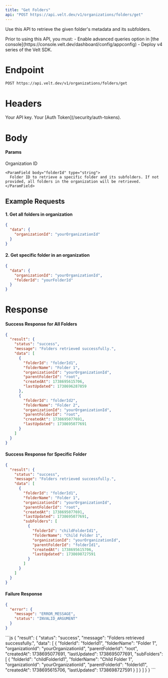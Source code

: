 ```yaml
---
title: "Get Folders"
api: "POST https://api.velt.dev/v1/organizations/folders/get"
---
```


Use this API to retrieve the given folder's metadata and its subfolders.

<Warning>
Prior to using this API, you must:
- Enable advanced queries option in [the console](https://console.velt.dev/dashboard/config/appconfig)
- Deploy v4 series of the Velt SDK.
</Warning>

# Endpoint

`POST https://api.velt.dev/v1/organizations/folders/get`

# Headers

<ParamField header="x-velt-api-key" type="string" required>
  Your API key.
</ParamField>

<ParamField header="x-velt-auth-token" type="string" required>
  Your [Auth Token](/security/auth-tokens).
</ParamField>

# Body

#### Params

<ParamField body="data" type="object" required>
  <Expandable title="properties">
    <ParamField body="organizationId" type="string" required>
      Organization ID
    </ParamField>

    <ParamField body="folderId" type="string">
      Folder ID to retrieve a specific folder and its subfolders. If not provided, all folders in the organization will be retrieved.
    </ParamField>
  </Expandable>
</ParamField>

## **Example Requests**

#### 1. Get all folders in organization

```JSON
{
  "data": {
    "organizationId": "yourOrganizationId"
  }
}
```

#### 2. Get specific folder in an organization

```JSON
{
  "data": {
    "organizationId": "yourOrganizationId",
    "folderId": "yourFolderId"
  }
}
```

# Response

#### Success Response for All Folders

```JSON
{
  "result": {
    "status": "success",
    "message": "Folders retrieved successfully.",
    "data": [
      {
        "folderId": "folderId1",
        "folderName": "Folder 1",
        "organizationId": "yourOrganizationId",
        "parentFolderId": "root",
        "createdAt": 1738695615706,
        "lastUpdated": 1738696287859
      },
      {
        "folderId": "folderId2",
        "folderName": "Folder 2",
        "organizationId": "yourOrganizationId",
        "parentFolderId": "root",
        "createdAt": 1738695077691,
        "lastUpdated": 1738695077691
      }
    ]
  }
}
```

#### Success Response for Specific Folder

```JSON
{
  "result": {
    "status": "success",
    "message": "Folders retrieved successfully.",
    "data": [
      {
        "folderId": "folderId1",
        "folderName": "Folder 1",
        "organizationId": "yourOrganizationId",
        "parentFolderId": "root",
        "createdAt": 1738695077691,
        "lastUpdated": 1738695077691,
        "subFolders": [
          {
            "folderId": "childFolderId1",
            "folderName": "Child Folder 1",
            "organizationId": "yourOrganizationId",
            "parentFolderId": "folderId1",
            "createdAt": 1738695615706,
            "lastUpdated": 1738698727591
          }
        ]
      }
    ]
  }
}
```

#### Failure Response

```JSON
{
  "error": {
    "message": "ERROR_MESSAGE",
    "status": "INVALID_ARGUMENT"
  }
}
```

<ResponseExample>
```js
{
  "result": {
    "status": "success",
    "message": "Folders retrieved successfully.",
    "data": [
      {
        "folderId": "folderId1",
        "folderName": "Folder 1",
        "organizationId": "yourOrganizationId",
        "parentFolderId": "root",
        "createdAt": 1738695077691,
        "lastUpdated": 1738695077691,
        "subFolders": [
          {
            "folderId": "childFolderId1",
            "folderName": "Child Folder 1",
            "organizationId": "yourOrganizationId",
            "parentFolderId": "folderId1",
            "createdAt": 1738695615706,
            "lastUpdated": 1738698727591
          }
        ]
      }
    ]
  }
}
```
</ResponseExample>